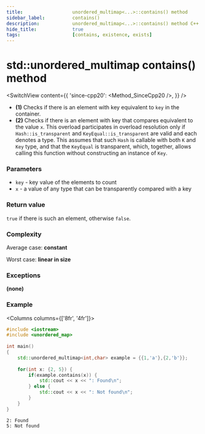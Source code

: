 ```yaml
---
title:					unordered_multimap<...>::contains() method
sidebar_label:			contains()
description:			unordered_multimap<...>::contains() method C++ documentation
hide_title:				true
tags:					[contains, existence, exists]
---
```



<!----------------- Codes ---------------------->

<!-- contains() -->

# std::unordered_multimap contains() method

<SwitchView content={{
    'since-cpp20': <Method_SinceCpp20 />,
    }} />

 - **(1)** Checks if there is an element with key equivalent to `key` in the container.
 - **(2)** Checks if there is an element with key that compares equivalent to the value `x`.
    This overload participates in overload resolution only if `Hash::is_transparent` and `KeyEqual::is_transparent` are valid and each denotes a type.
    This assumes that such `Hash` is callable with both `K` and `Key` type, and that the `KeyEqual` is transparent, which, together, allows calling this function without constructing an instance of `Key`.

### Parameters

 - `key` - key value of the elements to count
 - `x` - a value of any type that can be transparently compared with a key

### Return value

`true` if there is such an element, otherwise `false`.

### Complexity

Average case: **constant**

Worst case: **linear in size**

### Exceptions

**(none)**

### Example

<Columns columns={['8fr', '4fr']}>
<div>

```cpp title='Main.cpp' showLineNumbers
#include <iostream>
#include <unordered_map>
 
int main()
{
    std::unordered_multimap<int,char> example = {{1,'a'},{2,'b'}};
 
    for(int x: {2, 5}) {
        if(example.contains(x)) {
            std::cout << x << ": Found\n";
        } else {
            std::cout << x << ": Not found\n";
        }
    }
}
```

</div>
<div>

```plaintext title="Output"
2: Found
5: Not found
```

</div>
</Columns>
